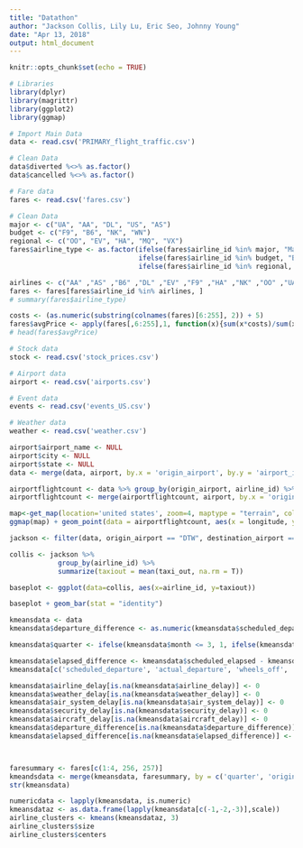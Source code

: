 ```yaml
---
title: "Datathon"
author: "Jackson Collis, Lily Lu, Eric Seo, Johnny Young"
date: "Apr 13, 2018"
output: html_document
---
```


```r
knitr::opts_chunk$set(echo = TRUE)
```

```r
# Libraries
library(dplyr)
library(magrittr)
library(ggplot2)
library(ggmap)
```

```r
# Import Main Data
data <- read.csv('PRIMARY_flight_traffic.csv')

# Clean Data
data$diverted %<>% as.factor()
data$cancelled %<>% as.factor()

# Fare data 
fares <- read.csv('fares.csv')

# Clean Data
major <- c("UA", "AA", "DL", "US", "AS")
budget <- c("F9", "B6", "NK", "WN")
regional <- c("OO", "EV", "HA", "MQ", "VX")
fares$airline_type <- as.factor(ifelse(fares$airline_id %in% major, "Major", 
                                ifelse(fares$airline_id %in% budget, "Budget", 
                                ifelse(fares$airline_id %in% regional, "Regional", NA))))

airlines <- c("AA" ,"AS" ,"B6" ,"DL" ,"EV" ,"F9" ,"HA" ,"NK" ,"OO" ,"UA" ,"VX" ,"WN")
fares <- fares[fares$airline_id %in% airlines, ]
# summary(fares$airline_type)

costs <- (as.numeric(substring(colnames(fares)[6:255], 2)) + 5) 
fares$avgPrice <- apply(fares[,6:255],1, function(x){sum(x*costs)/sum(x)})
# head(fares$avgPrice)

# Stock data
stock <- read.csv('stock_prices.csv')

# Airport data
airport <- read.csv('airports.csv')

# Event data
events <- read.csv('events_US.csv')

# Weather data
weather <- read.csv('weather.csv')
```

```r
airport$airport_name <- NULL
airport$city <- NULL
airport$state <- NULL
data <- merge(data, airport, by.x = 'origin_airport', by.y = 'airport_id')

airportflightcount <- data %>% group_by(origin_airport, airline_id) %>% summarize(origincount = n())
airportflightcount <- merge(airportflightcount, airport, by.x = 'origin_airport', by.y = 'airport_id')

map<-get_map(location='united states', zoom=4, maptype = "terrain", color='color')
ggmap(map) + geom_point(data = airportflightcount, aes(x = longitude, y = latitude, size = origincount, colour = airline_id)) + guides(fill='legend', size=F) + scale_size(range = c(0, 6)) + scale_fill_gradient(low = "#ff0000", high = "#04ff00")
```

```r
jackson <- filter(data, origin_airport == "DTW", destination_airport == "ORD")

collis <- jackson %>%
            group_by(airline_id) %>%
            summarize(taxiout = mean(taxi_out, na.rm = T))

baseplot <- ggplot(data=collis, aes(x=airline_id, y=taxiout))

baseplot + geom_bar(stat = "identity")
```

```r
kmeansdata <- data
kmeansdata$departure_difference <- as.numeric(kmeansdata$scheduled_departure) - as.numeric(kmeansdata$actual_departure)

kmeansdata$quarter <- ifelse(kmeansdata$month <= 3, 1, ifelse(kmeansdata$month <= 6, 2, ifelse(kmeansdata$month <= 9, 3, 4)))

kmeansdata$elapsed_difference <- kmeansdata$scheduled_elapsed - kmeansdata$actual_elapsed
kmeansdata[c('scheduled_departure', 'actual_departure', 'wheels_off', 'wheels_on', 'scheduled_arrival', 'actual_arrival', 'scheduled_elapsed', 'actual_elapsed', 'latitude.y', 'longitude.y', 'distance', 'taxi_out', 'taxi_in', 'cancelled', 'diverted', 'year','month','day', 'latitude.x', 'longitude.x')] <- NULL

kmeansdata$airline_delay[is.na(kmeansdata$airline_delay)] <- 0
kmeansdata$weather_delay[is.na(kmeansdata$weather_delay)] <- 0
kmeansdata$air_system_delay[is.na(kmeansdata$air_system_delay)] <- 0
kmeansdata$security_delay[is.na(kmeansdata$security_delay)] <- 0
kmeansdata$aircraft_delay[is.na(kmeansdata$aircraft_delay)] <- 0
kmeansdata$departure_difference[is.na(kmeansdata$departure_difference)] <- 0
kmeansdata$elapsed_difference[is.na(kmeansdata$elapsed_difference)] <- 0



faresummary <- fares[c(1:4, 256, 257)]
kmeandsdata <- merge(kmeansdata, faresummary, by = c('quarter', 'origin_airport', 'destination_airport', 'airline_id'))
str(kmeansdata)

numericdata <- lapply(kmeansdata, is.numeric)
kmeansdataz <- as.data.frame(lapply(kmeansdata[c(-1,-2,-3)],scale))
airline_clusters <- kmeans(kmeansdataz, 3)
airline_clusters$size
airline_clusters$centers

```

